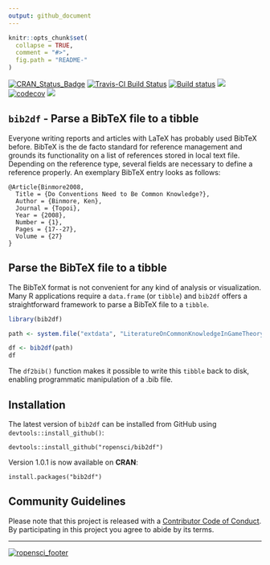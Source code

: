 ```yaml
---
output: github_document
---
```


<!-- README.md is generated from README.Rmd. Please edit that file -->

```r
knitr::opts_chunk$set(
  collapse = TRUE,
  comment = "#>",
  fig.path = "README-"
)
```

[![CRAN\_Status\_Badge](http://www.r-pkg.org/badges/version/bib2df)](https://cran.r-project.org/package=bib2df) [![Travis-CI Build Status](https://travis-ci.org/ropensci/bib2df.svg?branch=master)](https://travis-ci.org/ropensci/bib2df) [![Build status](https://ci.appveyor.com/api/projects/status/6k3q7272ddnjh20o?svg=true)](https://ci.appveyor.com/project/ottlngr/bib2df) [![](http://cranlogs.r-pkg.org/badges/bib2df)](http://cran.rstudio.com/web/packages/bib2df/index.html) [![codecov](https://codecov.io/gh/ropensci/bib2df/branch/master/graph/badge.svg)](https://codecov.io/gh/ropensci/bib2df) [![](https://badges.ropensci.org/124_status.svg)](https://github.com/ropensci/onboarding/issues/124)





## `bib2df` - Parse a BibTeX file to a tibble

Everyone writing reports and articles with LaTeX has probably used BibTeX before. BibTeX is the de facto standard for reference management and grounds its functionality on a list of references stored in local text file. Depending on the reference type, several fields are necessary to define a reference properly. An exemplary BibTeX entry looks as follows:

```
@Article{Binmore2008,
  Title = {Do Conventions Need to Be Common Knowledge?},
  Author = {Binmore, Ken},
  Journal = {Topoi},
  Year = {2008},
  Number = {1},
  Pages = {17--27},
  Volume = {27}
}
```

## Parse the BibTeX file to a tibble

The BibTeX format is not convenient for any kind of analysis or visualization. Many R applications require a `data.frame` (or `tibble`) and `bib2df` offers a straightforward framework to parse a BibTeX file to a `tibble`.


```r
library(bib2df)

path <- system.file("extdata", "LiteratureOnCommonKnowledgeInGameTheory.bib", package = "bib2df")

df <- bib2df(path)
df
```

The `df2bib()` function makes it possible to write this `tibble` back to disk, enabling programmatic manipulation of a .bib file.

## Installation

The latest version of `bib2df` can be installed from GitHub using `devtools::install_github()`:

```
devtools::install_github("ropensci/bib2df")
```

Version 1.0.1 is now available on **CRAN**:

```
install.packages("bib2df")
```

## Community Guidelines

Please note that this project is released with a [Contributor Code of Conduct](CODE_OF_CONDUCT.md). By participating in this project you agree to abide by its terms.

------------------------------------------
[![ropensci_footer](./ropensci_footer.png)](https://ropensci.org)
